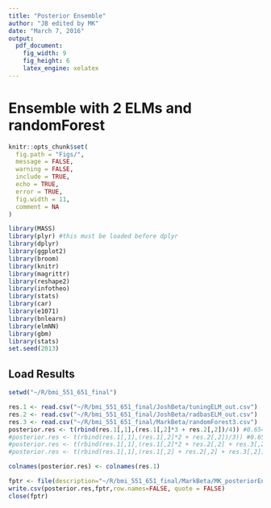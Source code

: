 ```yaml
---
title: "Posterior Ensemble"
author: "JB edited by MK"
date: "March 7, 2016"
output: 
  pdf_document: 
    fig_width: 9
    fig_height: 6
    latex_engine: xelatex
---
```

# Ensemble with 2 ELMs and randomForest

```r
knitr::opts_chunk$set(
  fig.path = "Figs/",
  message = FALSE,
  warning = FALSE,
  include = TRUE,
  echo = TRUE,
  error = TRUE,
  fig.width = 11,
  comment = NA
)
```

```r
library(MASS)
library(plyr) #this must be loaded before dplyr
library(dplyr)
library(ggplot2)
library(broom)
library(knitr)
library(magrittr)
library(reshape2)
library(infotheo)
library(stats)
library(car)
library(e1071)
library(bnlearn)
library(elmNN)
library(gbm)
library(stats)
set.seed(2013)
```

## Load Results
```r
setwd("~/R/bmi_551_651_final")

res.1 <- read.csv("~/R/bmi_551_651_final/JoshBeta/tuningELM_out.csv")
res.2 <- read.csv("~/R/bmi_551_651_final/JoshBeta/radbasELM_out.csv")
res.3 <- read.csv("~/R/bmi_551_651_final/MarkBeta/randomForest3.csv")
posterior.res <- t(rbind(res.1[,1],(res.1[,2]*3 + res.2[,2])/4)) #0.654 ! lol. but this is meaningful
#posterior.res <- t(rbind(res.1[,1],(res.1[,2]*2 + res.2[,2])/3)) #0.65
#posterior.res <- t(rbind(res.1[,1],(res.1[,2]*2 + res.2[,2] + res.3[,2])/4)) #0.63
#posterior.res <- t(rbind(res.1[,1],(res.1[,2] + res.2[,2] + res.3[,2])/3)) #0.62

colnames(posterior.res) <- colnames(res.1)
```

```r
fptr <- file(description="~/R/bmi_551_651_final/MarkBeta/MK_posteriorEnsemble_weightexp2_out.csv",'w')
write.csv(posterior.res,fptr,row.names=FALSE, quote = FALSE)
close(fptr)
```